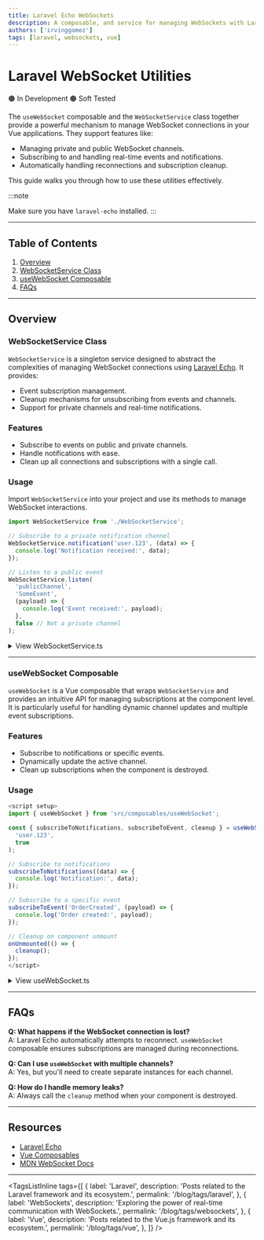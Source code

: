 ```yaml
---
title: Laravel Echo WebSockets
description: A composable, and service for managing WebSockets with Laravel Echo.
authors: ['irvinggomez']
tags: [laravel, websockets, vue]
---
```



# Laravel WebSocket Utilities

<div class='flex items-center gap-x-4 mb-4'>
  <span>🟠 In Development</span>
  <span>🟠 Soft Tested</span>
</div>

The `useWebSocket` composable and the `WebSocketService` class together provide a powerful mechanism to manage WebSocket connections in your Vue applications. They support features like:

- Managing private and public WebSocket channels.
- Subscribing to and handling real-time events and notifications.
- Automatically handling reconnections and subscription cleanup.

This guide walks you through how to use these utilities effectively.

:::note

Make sure you have `laravel-echo` installed.
:::

---

## Table of Contents

1. [Overview](#overview)
2. [WebSocketService Class](#websocketservice-class)
3. [useWebSocket Composable](#usewebsocket-composable)
4. [FAQs](#faqs)

---

## Overview

### WebSocketService Class

`WebSocketService` is a singleton service
designed to abstract the complexities of managing WebSocket connections using [Laravel
Echo](https://laravel.com/docs/11.x/broadcasting). It provides:

- Event subscription management.
- Cleanup mechanisms for unsubscribing from events and channels.
- Support for private channels and real-time notifications.

### Features

- Subscribe to events on public and private channels.
- Handle notifications with ease.
- Clean up all connections and subscriptions with a single call.

### Usage

Import `WebSocketService` into your project and use its methods to manage WebSocket interactions.

```typescript
import WebSocketService from './WebSocketService';

// Subscribe to a private notification channel
WebSocketService.notification('user.123', (data) => {
  console.log('Notification received:', data);
});

// Listen to a public event
WebSocketService.listen(
  'publicChannel',
  'SomeEvent',
  (payload) => {
    console.log('Event received:', payload);
  },
  false // Not a private channel
);
```

<details>
<summary>View WebSocketService.ts</summary>

```typescript
import { Channel } from 'laravel-echo';

/**
 * Singleton service for managing WebSocket connections using Laravel Echo.
 * Handles private and public channels, event subscriptions, and reconnections.
 */
class WebSocketService {
  private static instance: WebSocketService; // Singleton instance
  private activeSubscriptions: Record<string, boolean> = {}; // Tracks active subscriptions

  private constructor() {
    // Private constructor
  }

  /**
   * Returns the singleton instance of the WebSocketService.
   */
  static getInstance(): WebSocketService {
    if (!this.instance) {
      this.instance = new WebSocketService();
    }

    return this.instance;
  }

  /**
   * Resets the WebSocket state and closes all active connections.
   * Clears all active subscriptions and leaves all channels.
   */
  reset(): void {
    console.info('[WebSocketService] Resetting all channels and subscriptions');

    Object.keys(this.activeSubscriptions).forEach((subscriptionKey) => {
      const channel = subscriptionKey.split(':')[1];

      if (channel) {
        this.leave(channel);
      }
    });

    this.activeSubscriptions = {};
  }

  /**
   * Subscribes to a private channel for notifications.
   *
   * @param channel - The channel name.
   * @param callback - Callback for notification data.
   * @returns The Laravel Echo Channel instance.
   */
  notification(channel: string, callback: (data: unknown) => void): Channel {
    const subscriptionKey = `notification:${channel}`;

    if (this.activeSubscriptions[subscriptionKey]) {
      console.warn(
        `[WebSocketService] Already subscribed to notifications on '${channel}'`
      );

      return window.Echo.private(channel);
    }

    console.info(
      `[WebSocketService] Subscribing to notifications on '${channel}'`
    );

    this.activeSubscriptions[subscriptionKey] = true;

    return window.Echo.private(channel).notification((data: unknown) => {
      console.log('[WebSocketService] Received notification:', data);

      callback(data);
    });
  }

  /**
   * Listens to a specific event on a public or private channel.
   *
   * @param channel - The channel name.
   * @param event - The event name.
   * @param callback - Callback for event data.
   * @param isPrivate - Whether the channel is private.
   * @returns The Laravel Echo Channel instance.
   */
  listen(
    channel: string,
    event: string,
    callback: (data: unknown) => void,
    isPrivate = false
  ): Channel {
    const fullChannelName = `${isPrivate ? 'private-' : ''}${channel}:${event}`;

    if (this.activeSubscriptions[fullChannelName]) {
      console.warn(
        `[WebSocketService] Already subscribed to '${event}' on '${channel}'`
      );

      return isPrivate
        ? window.Echo.private(channel)
        : window.Echo.channel(channel);
    }

    console.info(
      `[WebSocketService] Listening to '${event}' on channel '${channel}'`
    );

    this.activeSubscriptions[fullChannelName] = true;

    return (
      isPrivate ? window.Echo.private(channel) : window.Echo.channel(channel)
    ).listen(event, (payload: unknown) => {
      callback(payload);

      console.log(
        `[WebSocketService] Received event '${event}' on channel '${channel}'`,
        payload
      );
    });
  }

  /**
   * Stops listening to a specific event on a channel.
   *
   * @param channel - The channel name.
   * @param event - The event name to stop listening to.
   * @param isPrivate - Whether the channel is private.
   */
  stopListening(channel: string, event: string, isPrivate = false): void {
    const fullChannelName = `${isPrivate ? 'private-' : ''}${channel}:${event}`;

    if (!this.activeSubscriptions[fullChannelName]) {
      console.warn(
        `[WebSocketService] No active subscription for '${event}' on '${channel}'`
      );

      return;
    }

    console.info(
      `[WebSocketService] Stopping listening to '${event}' on '${channel}'`
    );

    if (isPrivate) {
      window.Echo.private(channel).stopListening(event);
    } else {
      window.Echo.channel(channel).stopListening(event);
    }

    delete this.activeSubscriptions[fullChannelName];
  }

  /**
   * Checks if a channel is subscribed.
   *
   * @param channel - The channel name.
   * @param event - (Optional) The event name to check.
   * @returns True if the channel or event is subscribed, otherwise false.
   */
  subscribed(channel: string, event?: string): boolean {
    if (event) {
      const fullChannelName = `${channel}:${event}`;
      const isSubscribed = !!this.activeSubscriptions[fullChannelName];

      console.debug(
        `[WebSocketService] subscribed('${channel}', '${event}') -> ${isSubscribed}`
      );

      return isSubscribed;
    }

    const isChannelSubscribed = Object.keys(this.activeSubscriptions).some(
      (key) => key.startsWith(channel)
    );

    console.debug(
      `[WebSocketService] subscribed('${channel}') -> ${isChannelSubscribed}`
    );

    return isChannelSubscribed;
  }

  /**
   * Unsubscribes from a channel.
   * Removes all related subscriptions.
   *
   * @param channel - The channel name to leave.
   */
  leave(channel: string): void {
    console.info(`[WebSocketService] Leaving channel '${channel}'`);

    window.Echo.leave(channel);

    Object.keys(this.activeSubscriptions)
      .filter((key) => key.startsWith(channel))
      .forEach((key) => {
        console.debug(`[WebSocketService] Removing subscription '${key}'`);

        delete this.activeSubscriptions[key];
      });
  }
}

export default WebSocketService.getInstance();
```

</details>

---

### useWebSocket Composable

`useWebSocket` is a Vue composable that
wraps `WebSocketService` and provides
an intuitive API for managing subscriptions at the component level. It is particularly
useful for handling dynamic channel updates and multiple event subscriptions.

### Features

- Subscribe to notifications or specific events.
- Dynamically update the active channel.
- Clean up subscriptions when the component is destroyed.

### Usage

```typescript
<script setup>
import { useWebSocket } from 'src/composables/useWebSocket';

const { subscribeToNotifications, subscribeToEvent, cleanup } = useWebSocket(
  'user.123',
  true
);

// Subscribe to notifications
subscribeToNotifications((data) => {
  console.log('Notification:', data);
});

// Subscribe to a specific event
subscribeToEvent('OrderCreated', (payload) => {
  console.log('Order created:', payload);
});

// Cleanup on component unmount
onUnmounted(() => {
  cleanup();
});
</script>
```

<details>
<summary>View useWebSocket.ts</summary>

```typescript
import WebSocketService from './WebSocketService';

interface EventSubscription {
  event: string;
  callback: (data: unknown) => void;
}

/**
 * Manages WebSocket connections and event subscriptions.
 * Provides functions to subscribe, unsubscribe, and manage events on a WebSocket channel.
 *
 * @param initialChannel - The initial WebSocket channel to connect to.
 * @param privateChannel - Optional flag indicating if the channel is private.
 * @returns An object with methods to manage WebSocket subscriptions and connections.
 */
export function useWebSocket(initialChannel: string, privateChannel = false) {
  // Store active events and their callbacks
  const activeEvents = new Map<string, Set<EventSubscription>>();
  let currentChannel = initialChannel; // Track the current channel

  /**
   * Subscribes to notifications on the current WebSocket channel.
   *
   * @param callback - The callback function to handle notifications.
   * @returns The Channel reference from WebSocketService.
   */
  const subscribeToNotifications = (callback: (data: unknown) => void) => {
    console.info(
      `[WebSocket] Subscribing to notifications on channel '${currentChannel}'`
    );

    return WebSocketService.notification(currentChannel, callback);
  };

  /**
   * Subscribes to a specific event on the WebSocket channel.
   * Handles multiple listeners for the same event.
   *
   * @param event - The event name to subscribe to.
   * @param callback - The callback function for the event.
   */
  const subscribeToEvent = (
    event: string,
    callback: (data: unknown) => void
  ) => {
    const eventKey = `${event}`;

    if (!activeEvents.has(eventKey)) {
      activeEvents.set(eventKey, new Set());
    }

    const subscription = { event, callback };

    activeEvents.get(eventKey)?.add(subscription);

    console.info(
      `[WebSocket] Subscribing to event '${event}' on channel '${currentChannel}'`
    );

    WebSocketService.listen(currentChannel, event, callback, privateChannel);
  };

  /**
   * Stops listening to a specific event on the WebSocket channel.
   * Cleans up all associated callbacks.
   *
   * @param event - The event name to stop listening to.
   * @param callback - (Optional) The specific callback to remove. If not provided, all callbacks are removed.
   */
  const stopListening = (event: string, callback?: (data: unknown) => void) => {
    const eventKey = `${event}`;
    const subscriptions = activeEvents.get(eventKey);

    if (!subscriptions) {
      console.warn(`[WebSocket] No active subscriptions for event '${event}'`);

      return;
    }

    if (callback) {
      subscriptions.forEach((sub) => {
        if (sub.callback === callback) {
          subscriptions.delete(sub);

          console.info(
            `[WebSocket] Removed a specific listener for event '${event}'`
          );
        }
      });

      if (subscriptions.size === 0) {
        activeEvents.delete(eventKey);
        WebSocketService.stopListening(currentChannel, event, privateChannel);

        console.info(
          `[WebSocket] Stopped listening to event '${event}' on channel '${currentChannel}'`
        );
      }
    } else {
      subscriptions.clear();
      activeEvents.delete(eventKey);
      WebSocketService.stopListening(currentChannel, event, privateChannel);

      console.info(`[WebSocket] Removed all listeners for event '${event}'`);
    }
  };

  /**
   * Checks if a specific event has active subscriptions.
   *
   * @param event - The event name to check.
   * @returns True if there are active subscriptions for the event, false otherwise.
   */
  const isSubscribed = (event: string): boolean => {
    const subscriptions = activeEvents.get(event);
    const result = subscriptions !== undefined && subscriptions.size > 0;

    console.debug(`[WebSocket] isSubscribed('${event}') -> ${result}`);

    return result;
  };

  /**
   * Cleans up all active subscriptions for this channel.
   * Stops listening to all events and clears active events.
   */
  const cleanup = () => {
    console.info(`[WebSocket] Cleaning up channel '${currentChannel}'`);

    activeEvents.forEach((subscriptions, event) => {
      WebSocketService.stopListening(currentChannel, event, privateChannel);
      console.info(`[WebSocket] Stopped listening to event '${event}'`);
    });

    activeEvents.clear();
    WebSocketService.leave(currentChannel);

    console.info(`[WebSocket] Left channel '${currentChannel}'`);
  };

  /**
   * Updates the current channel name and optionally resets the connection.
   *
   * @param newChannel - The new channel name.
   * @param reset - Whether to reset all subscriptions for the new channel.
   */
  const updateChannel = (newChannel: string, reset = true) => {
    if (newChannel === currentChannel) {
      console.warn(`[WebSocket] The channel is already set to '${newChannel}'`);

      return;
    }

    console.info(
      `[WebSocket] Updating channel from '${currentChannel}' to '${newChannel}'`
    );

    if (reset) {
      cleanup(); // Clean up existing subscriptions
    }

    currentChannel = newChannel; // Update the channel name
  };

  /**
   * Resets all subscriptions with the current channel.
   * Useful after updating the channel name.
   */
  const resetConnection = () => {
    console.info(
      `[WebSocket] Resetting connection for channel '${currentChannel}'`
    );

    const previousSubscriptions = Array.from(activeEvents.entries());

    cleanup(); // Clean up existing subscriptions

    // Re-subscribe to all events on the new channel
    previousSubscriptions.forEach(([event, subscriptions]) => {
      subscriptions.forEach((sub) => {
        subscribeToEvent(event, sub.callback);
      });
    });
  };

  return {
    subscribeToNotifications,
    subscribeToEvent,
    stopListening,
    isSubscribed,
    cleanup,
    updateChannel,
    resetConnection,
  };
}
```

</details>

---

## FAQs

**Q: What happens if the WebSocket connection is lost?**  
A: Laravel Echo automatically attempts to reconnect. `useWebSocket` composable ensures subscriptions are managed during reconnections.

**Q: Can I use `useWebSocket` with multiple channels?**  
A: Yes, but you'll need to create separate instances for each channel.

**Q: How do I handle memory leaks?**  
A: Always call the `cleanup` method when your component is destroyed.

---

## Resources

- [Laravel Echo](https://laravel.com/docs/11.x/broadcasting)
- [Vue Composables](https://vuejs.org/guide/reusability/composables)
- [MDN WebSocket Docs](https://developer.mozilla.org/en-US/docs/Web/API/WebSocket)

---

<TagsListInline
  tags={[
    {
      label: 'Laravel',
      description: 'Posts related to the Laravel framework and its ecosystem.',
      permalink: '/blog/tags/laravel',
    },
    {
      label: 'WebSockets',
      description:
        'Exploring the power of real-time communication with WebSockets.',
      permalink: '/blog/tags/websockets',
    },
    {
      label: 'Vue',
      description: 'Posts related to the Vue.js framework and its ecosystem.',
      permalink: '/blog/tags/vue',
    },
  ]}
/>
